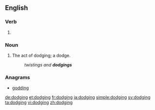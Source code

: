 ==English==

===Verb===
{{head|en|present participle}}

# {{present participle of|dodge|lang=en}}

===Noun===
{{en-noun}}

# The act of dodging; a dodge.
#: ''twistings and '''dodgings'''''

===Anagrams===
* [[godding#English|godding]]

[[de:dodging]]
[[et:dodging]]
[[fr:dodging]]
[[ja:dodging]]
[[simple:dodging]]
[[sv:dodging]]
[[ta:dodging]]
[[vi:dodging]]
[[zh:dodging]]